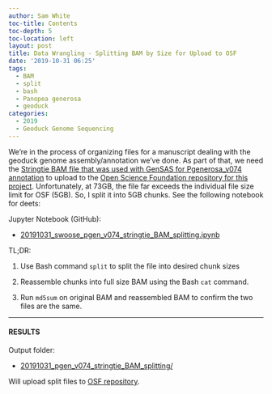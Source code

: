 ```yaml
---
author: Sam White
toc-title: Contents
toc-depth: 5
toc-location: left
layout: post
title: Data Wrangling - Splitting BAM by Size for Upload to OSF
date: '2019-10-31 06:25'
tags:
  - BAM
  - split
  - bash
  - Panopea generosa
  - geoduck
categories:
  - 2019
  - Geoduck Genome Sequencing
---
```

We're in the process of organizing files for a manuscript dealing with the geoduck genome assembly/annotation we've done. As part of that, we need the [Stringtie BAM file that was used with GenSAS for Pgenerosa_v074 annotation](https://robertslab.github.io/sams-notebook/posts/2019/2019-07-23-Genome-Annotation---Pgenerosa_v074-Transcript-Isoform-ID-with-Stringtie-on-Mox/) to upload to the [Open Science Foundation repository for this project](https://osf.io/yem8n/). Unfortunately, at 73GB, the file far exceeds the individual file size limit for OSF (5GB). So, I split it into 5GB chunks. See the following notebook for deets:

Jupyter Notebook (GitHub):

 - [20191031_swoose_pgen_v074_stringtie_BAM_splitting.ipynb](https://github.com/RobertsLab/code/blob/master/notebooks/sam/20191031_swoose_pgen_v074_stringtie_BAM_splitting.ipynb)

 TL;DR:

 1. Use Bash command `split` to split the file into desired chunk sizes

 2. Reassemble chunks into full size BAM using the Bash `cat` command.

 3. Run `md5sum` on original BAM and reassembled BAM to confirm the two files are the same.


---

#### RESULTS

Output folder:

- [20191031_pgen_v074_stringtie_BAM_splitting/](https://gannet.fish.washington.edu/Atumefaciens/20191031_pgen_v074_stringtie_BAM_splitting/)


Will upload split files to [OSF repository](https://osf.io/yem8n/).
